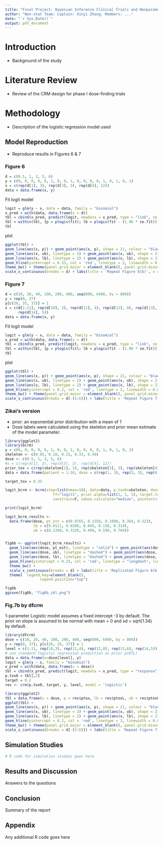 ```yaml
---
title: "Final Project: Bayesian Inference Clinical Trials and Nonparametric Models"
author: "Non-stat Team: Captain: Xinyi Zhang, Members: ..."
date: "`r Sys.Date()`"
output: pdf_document
---
```


# Introduction

- Background of the study

# Literature Review

- Review of the CRM design for phase I dose-finding trials

# Methodology

- Description of the logistic regression model used

## Model Reproduction

- Reproduce results in Figures 6 & 7

### Figure 6

```r
d = c(0.5, 1, 3, 5, 6)
y = c(0, 0, 0, 0, 0, 1, 0, 0, 1, 0, 0, 0, 0, 1, 0, 1, 0, 1)
x = c(rep(d[1], 3), rep(d[3], 3), rep(d[4], 12))
data = data.frame(x, y)
```

Fit logit model

```r
logit = glm(y ~ x, data = data, family = "binomial")
x_pred = with(data, data.frame(x = d))
tbl = cbind(x_pred, predict(logit, newdata = x_pred, type = "link", se = TRUE))
tbl = within(tbl, {p = plogis(fit); lb = plogis(fit - (1.96 * se.fit)); ub <- plogis(fit + (1.96 * se.fit))})
tbl
```

plot

```r
ggplot(tbl) + 
geom_line(aes(x, p)) + geom_point(aes(x, p), shape = 21, colour = "black", fill = "white", size = 2, stroke = 1) + 
geom_line(aes(x, ub), linetype = 2) + geom_point(aes(x, ub), shape = 21, colour = "black", fill = "white", size = 2, stroke = 1) +
geom_line(aes(x, lb), linetype = 2) + geom_point(aes(x, lb), shape = 21, colour = "black", fill = "white", size = 2, stroke = 1) +
geom_hline(yintercept = 0.33, col = 'red', linetype = 2, linewidth = 0.8) + 
theme_bw() + theme(panel.grid.major = element_blank(), panel.grid.minor = element_blank()) +
scale_x_continuous(breaks = d) + labs(title = 'Repeat Figure 6(b)', x = 'Dose', y = 'Probability of DLT')
```

### Figure 7 

```r
d = c(10, 20, 40, 100, 200, 400, seq(800, 6400, by = 800))
y = rep(0, 37)
y[c(26, 35, 37)] = 1
x = c(d[1:11], rep(d[10], 3), rep(d[11], 4), rep(d[12], 8), rep(d[13], 6), 
      rep(d[14], 5))
data = data.frame(x, y)
```

Fit logit model

```r
logit = glm(y ~ x, data = data, family = "binomial")
x_pred = with(data, data.frame(x = d))
tbl = cbind(x_pred, predict(logit, newdata = x_pred, type = "link", se = TRUE))
tbl = within(tbl, {p = plogis(fit); lb = plogis(fit - (1.96 * se.fit)); ub <- plogis(fit + (1.96 * se.fit))})
tbl
```

plot

```r
ggplot(tbl) + 
geom_line(aes(x, p)) + geom_point(aes(x, p), shape = 21, colour = "black", fill = "white", size = 2, stroke = 1) + 
geom_line(aes(x, ub), linetype = 2) + geom_point(aes(x, ub), shape = 21, colour = "black", fill = "white", size = 2, stroke = 1) +
geom_line(aes(x, lb), linetype = 2) + geom_point(aes(x, lb), shape = 21, colour = "black", fill = "white", size = 2, stroke = 1) +
geom_hline(yintercept = 0.2, col = 'red', linetype = 2, linewidth = 0.8) + 
theme_bw() + theme(panel.grid.major = element_blank(), panel.grid.minor = element_blank()) +
scale_x_continuous(breaks = d[-(2:6)]) + labs(title = 'Repeat Figure 7(b)', x = 'Dose', y = 'Probability of DLT')
```



### Zikai's version

- prior: an exponential prior distribution with a mean of 1
- Dose labels were calculated using the skeleton and prior mean estimate of the model parameter.


```r
library(ggplot2)
library(bcrm)
y = c(0, 0, 0, 0, 0, 1, 0, 0, 1, 0, 0, 0, 0, 1, 0, 1, 0, 1)
skeleton <- c(0.05, 0.10, 0.15, 0.33, 0.50)
dose <- c(0.5, 1, 3, 5, 6)
#x = c(rep(d[1], 3), rep(d[3], 3), rep(d[4], 12))
prior_tox = c(rep(skeleton[1], 3), rep(skeleton[3], 3), rep(skeleton[4], 12))
data = data.frame(patient = 1:18, dose = c(rep(1, 3), rep(3, 3), rep(4, 12)), tox = y)

target_tox = 0.33

logit_bcrm <- bcrm(stop=list(nmax=18), data=data, p.tox0=skeleton, dose = dose,
                      ff="logit1", prior.alpha=list(1, 1, 1), target.tox=target_tox, 
                      constrain=F, sdose.calculate="median", pointest="mean")

print(logit_bcrm)
```

```r
logit_bcrm_results <- 
  data.frame(dose, pt_est = c(0.0765, 0.1350, 0.1890, 0.364, 0.523), 
             lb = c(0.0111, 0.0280, 0.049, 0.158, 0.314),
             ub = c(0.2260, 0.3320, 0.409, 0.590, 0.704))


fig6b <- ggplot(logit_bcrm_results) + 
  geom_line(aes(dose, pt_est), linetype = "solid") + geom_point(aes(dose, pt_est), shape = 21, colour = "black", fill = "white", size = 2, stroke = 1) + 
  geom_line(aes(dose, ub), linetype = "dashed") + geom_point(aes(dose, ub), shape = 21, colour = "black", fill = "white", size = 2, stroke = 1) +
  geom_line(aes(dose, lb), linetype = "dashed") + geom_point(aes(dose, lb), shape = 21, colour = "black", fill = "white", size = 2, stroke = 1) +
  geom_hline(yintercept = 0.33, col = 'red', linetype = "longdash", linewidth = 0.8) + 
  theme_bw() + 
  scale_x_continuous(breaks = d) + labs(title = 'Replicated Figure 6(b)', x = 'Dose', y = 'Probability of DLT')+
  theme(  legend.key=element_blank(),
                legend.position="top") 

fig6b
ggsave(fig6b, "fig6b_zkl.png")
```

### Fig.7b by dfcrm

1-parameter Logistic model assumes a fixed intercept -3 by default. 
The prior on slope is assumed to be normal with mean = 0 and sd = sqrt(1.34) by default.

```r
library(dfcrm)
dose = c(10, 20, 40, 100, 200, 400, seq(800, 6400, by = 800))
y = rep(0, 37); y[c(26, 35, 37)] = 1
level = c(1:11, rep(10,3), rep(11,4), rep(12,8), rep(13,6), rep(14,5))
# use standard logistic regression prediction as prior p(DTL)
data = data.frame(x=dose[level], y)
logit = glm(y ~ x, family = "binomial")
x_pred = with(data, data.frame(x = dose))
tbl = cbind(x_pred, predict(logit, newdata = x_pred, type = "response", se = F))
p.tox0 = tbl[,2]
target = 0.2
res <- crm(p.tox0, target, y, level, model = 'logistic')
```

```r
library(ggplot2)
tbl = data.frame(x = dose, p = res$ptox, lb = res$ptoxL, ub = res$ptoxU)
ggplot(tbl) + 
geom_line(aes(x, p)) + geom_point(aes(x, p), shape = 21, colour = "black", fill = "white", size = 2, stroke = 1) + 
geom_line(aes(x, ub), linetype = 2) + geom_point(aes(x, ub), shape = 21, colour = "black", fill = "white", size = 2, stroke = 1) +
geom_line(aes(x, lb), linetype = 2) + geom_point(aes(x, lb), shape = 21, colour = "black", fill = "white", size = 2, stroke = 1) +
geom_hline(yintercept = 0.2, col = 'red', linetype = 2, linewidth = 0.8) + 
theme_bw() + theme(panel.grid.major = element_blank(), panel.grid.minor = element_blank()) +
scale_x_continuous(breaks = d[-(2:6)]) + labs(title = 'Repeat Figure 7(b)', x = 'Dose', y = 'Probability of DLT')
```



## Simulation Studies
```r
# R code for simulation studies goes here
```

## Results and Discussion
Answers to the questions

## Conclusion
Summary of the report

## Appendix
Any additional R code goes here






